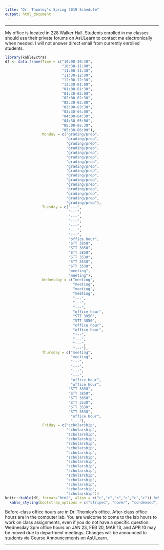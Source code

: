 ```yaml
---
title: "Dr. Thomley's Spring 2019 Schedule"
output: html_document
---
```


<hr>

My office is located in 228 Walker Hall. Students enrolled in my classes should use their private forums on AsULearn to contact me electronically when needed. I will not answer direct email from currently enrolled students.

```r
library(kableExtra)
df <- data.frame(Time = c("10:00-10:30", 
                          "10:30-11:00", 
                          "11:00-11:30", 
                          "11:30-12:00", 
                          "12:00-12:30", 
                          "12:30-01:00", 
                          "01:00-01:30",
                          "01:30-02:00",
                          "02:00-02:30",
                          "02:30-03:00",
                          "03:00-03:30",
                          "03:30-04:00",
                          "04:00-04:30",
                          "04:30-05:00",
                          "05:00-05:30",
                          "05:30-06:00"),
                 Monday = c("grading/prep", 
                            "grading/prep", 
                            "grading/prep", 
                            "grading/prep", 
                            "grading/prep", 
                            "grading/prep",
                            "grading/prep",
                            "grading/prep",
                            "grading/prep",
                            "grading/prep",
                            "grading/prep",
                            "grading/prep",
                            "grading/prep",
                            "grading/prep",
                            "grading/prep",
                            "grading/prep"), 
                 Tuesday = c("---", 
                             "---", 
                             "---", 
                             "---", 
                             "---", 
                             "---",
                             "---",
                             "office hour",
                             "STT 3850",
                             "STT 3850",
                             "STT 3850",
                             "STT 3530",
                             "STT 3530",
                             "STT 3530",
                             "meeting",
                             "meeting"),  
                 Wednesday = c("meeting", 
                               "meeting", 
                               "meeting", 
                               "meeting", 
                               "---", 
                               "---",
                               "---",
                               "office hour",
                               "STT 3850",
                               "STT 3850",
                               "office hour",
                               "office hour",
                               "---",
                               "---",
                               "---",
                               "---"), 
                 Thursday = c("meeting", 
                              "meeting", 
                              "---", 
                              "---", 
                              "---", 
                              "---",
                              "office hour",
                              "office hour",
                             "STT 3850",
                             "STT 3850",
                             "STT 3850",
                             "STT 3530",
                             "STT 3530",
                             "STT 3530",
                              "office hour",
                              "---"), 
                 Friday = c("scholarship", 
                            "scholarship", 
                            "scholarship", 
                            "scholarship", 
                            "scholarship", 
                            "scholarship", 
                            "scholarship",
                            "scholarship",
                            "scholarship", 
                            "scholarship", 
                            "scholarship", 
                            "scholarship", 
                            "scholarship", 
                            "scholarship",
                            "scholarship",
                            "scholarship"))
knitr::kable(df, format="html", align = c("c","c","c","c","c","c")) %>%
  kable_styling(bootstrap_options = c("striped", "hover", "condensed", "responsive"))
```

Before-class office hours are in Dr. Thomley's office. After-class office hours are in the computer lab. You are welcome to come to the lab hours to work on class assignments, even if you do not have a specific question. Wednesday 3pm office hours on JAN 23, FEB 20, MAR 13, and APR 10 may be moved due to department meetings. Changes will be announced to students via Course Announcements on AsULearn.

<hr>